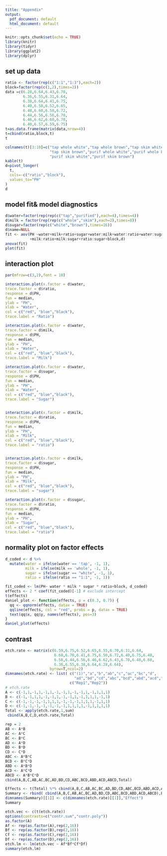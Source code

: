 ```yaml
---
title: "Appendix"
output:
  pdf_document: default
  html_document: default
---
```


```r
knitr::opts_chunk$set(echo = TRUE)
library(knitr)
library(tidyr)
library(ggplot2)
library(dplyr)
```

## set up data
```r
ratio <- factor(rep(c("1:1","1:3"),each=2))
block=factor(rep(c(1,2),times=2))
data =c(6.28,6.64,6.43,6.70,
        6.36,6.55,6.31,6.64,
        6.38,6.64,6.41,6.75,
        6.40,6.58,6.52,6.65,
        6.48,6.60,6.50,6.72,
        6.44,6.56,6.56,6.70,
        6.46,6.62,6.60,6.70,
        6.40,6.57,6.59,6.75)
t=as.data.frame(matrix(data,nrow=4))
t=cbind(ratio,block,t)
t
```
```r
colnames(t)[3:10]=c("tap whole white","tap whole brown","tap skim white",
                    "tap skim brown","purif whole white","purif whole brown",
                    "purif skim white","purif skim brown")
kable(t)
d=pivot_longer(
  t,
  cols=-c("ratio","block"),
  values_to="PH"
)
d
```

## model fit& model diagnostics
```r
d$water=factor(rep(rep(c("tap","purified"),each=4),times=4))
d$milk = factor(rep(rep(c("whole","skim"),each=2),times=8))
d$sugar=factor(rep(c("white","brown"),times=16))
d$name=NULL
fit <- aov(PH ~water+milk+ratio+sugar+water:milk+water:ratio+water:sugar
           +milk:ratio+milk:sugar+ratio:sugar+block,d)
anova(fit)
plot(fit)
```

## interaction plot
```r
par(mfrow=c(3,2),font = 10) 

interaction.plot(x.factor = d$water,
trace.factor = d$ratio,
response = d$PH,
fun = median,
ylab = "PH",
xlab = "Water",
col = c("red", "blue","black"),
trace.label = "Ratio")

interaction.plot(x.factor = d$water,
trace.factor = d$milk,
response = d$PH,
fun = median,
ylab = "PH",
xlab = "Water",
col = c("red", "blue","black"),
trace.label = "Milk")

interaction.plot(x.factor = d$water,
trace.factor = d$sugar,
response = d$PH,
fun = median,
ylab = "PH",
xlab = "Water",
col = c("red", "blue","black"),
trace.label = "Sugar")


interaction.plot(x.factor = d$milk,
trace.factor = d$ratio,
response = d$PH,
fun = median,
ylab = "PH",
xlab = "Milk",
col = c("red", "blue","black"),
trace.label = "ratio")


interaction.plot(x.factor = d$milk,
trace.factor = d$sugar,
response = d$PH,
fun = median,
ylab = "PH",
xlab = "Milk",
col = c("red", "blue","black"),
trace.label = "sugar")

interaction.plot(x.factor = d$sugar,
trace.factor = d$ratio,
response = d$PH,
fun = median,
ylab = "PH",
xlab = "Sugar",
col = c("red", "blue","black"),
trace.label = "ratio")
```
## normality plot on factor effects
```r
d_coded <- d %>%
  mutate(water = ifelse(water == 'tap', -1, 1),
         milk = ifelse(milk == 'whole', -1, 1),
         sugar = ifelse(sugar == "white", -1, 1),
         ratio = ifelse(ratio == "1:1", -1, 1))

fit_coded <- lm(PH~ water * milk * sugar * ratio+block, d_coded)
effects <- 2 * coef(fit_coded)[-1] # exclude intercept
t(effects)
daniel_plot <- function(effects, p = c(0.3, 0.7)) { 
  qq <- qqnorm(effects, datax = TRUE)
  qqline(effects, col = "red", probs = p, datax = TRUE)
  text(qq$x, qq$y, names(effects), pos=3)
}
daniel_plot(effects)
```

## contrast
```r
etch.rate <- matrix(c(6.59,6.75,6.52,6.65,6.55,6.70,6.31,6.64,
                      6.60,6.70,6.41,6.75,6.50,6.72,6.40,6.75,6.40,
                      6.58,6.44,6.56,6.46,6.62,6.43,6.70,6.48,6.60,
                      6.36,6.55,6.38,6.64,6.28,6.64),
                    byrow=T,ncol=2)
dimnames(etch.rate) <- list( c("(1)","a","b","ab","c","ac","bc","d",
                               "ad","bd","cd","abc","bcd","abd","acd","abcd"),
                             c("Rep1","Rep2"))
# etch.rate
A <- c(-1,1,-1,1,-1,1,-1,-1,1,-1,-1,1,-1,1,1,1)
B <- c(-1,-1,1,1,-1,-1,1,-1,-1,1,-1,1,1,1,-1,1)
C <- c(-1,-1,-1,-1,1,1,1,-1,-1,-1,1,1,1,-1,1,1)
D <- c(-1,-1,-1,-1,-1,-1,-1,1,1,1,1,-1,1,1,1,1)
Total <- apply(etch.rate,1,sum)
 cbind(A,B,C,D,etch.rate,Total)
```

```r
rep = 2
AB <- A*B
AC <- A*C
BC <- B*C
AD <- A*D
BD <- B*D
CD <- C*D
ABC <- A*B*C
BCD <- B*C*D
ABD <- A*B*D
ACD <- A*C*D
ABCD <- A*B*C*D
cbind(A,B,C,AB,AC,BC,AD,BD,CD,ABC,BCD,ABD,ACD,ABCD,Total)
```

```r
Effects <- t(Total) %*% cbind(A,B,C,AB,AC,BC,AD,BD,CD,ABC,BCD,ABD,ACD,ABCD)/(8*rep)
Summary <- rbind( cbind(A,B,C,AB,AC,BC,AD,BD,CD,ABC,BCD,ABD,ACD,ABCD),Effects)
dimnames(Summary)[[1]] <- c(dimnames(etch.rate)[[1]],"Effect")
Summary
```

```r
etch.vec <- c(t(etch.rate))
options(contrasts=c("contr.sum","contr.poly"))
as.factor(A)
Af <- rep(as.factor(A),rep(2,16))
Bf <- rep(as.factor(B),rep(2,16))
Cf <- rep(as.factor(C),rep(2,16))
Df <- rep(as.factor(D),rep(2,16))
etch.lm <- lm(etch.vec ~ Af*Bf*Cf*Df)
summary(etch.lm)
```
